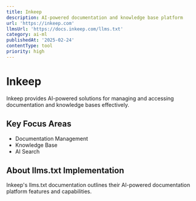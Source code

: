 ```yaml
---
title: Inkeep
description: AI-powered documentation and knowledge base platform
url: 'https://inkeep.com'
llmsUrl: 'https://docs.inkeep.com/llms.txt'
category: ai-ml
publishedAt: '2025-02-24'
contentType: tool
priority: high
---
```


# Inkeep

Inkeep provides AI-powered solutions for managing and accessing documentation and knowledge bases effectively.

## Key Focus Areas

- Documentation Management
- Knowledge Base
- AI Search

## About llms.txt Implementation

Inkeep's llms.txt documentation outlines their AI-powered documentation platform features and capabilities.
